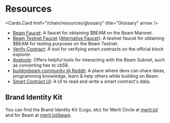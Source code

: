 
# Resources

<Cards num={3}>

<Cards.Card href="/chain/resources/glossary" title="Glossary" arrow />
 
</Cards>

- [Beam Faucet](https://faucet.onbeam.com/): A faucet for obtaining $BEAM on the Beam Mainnet.
- [Beam Testnet Faucet](https://core.app/tools/testnet-faucet/?subnet=beam&token=beam) ([Alternative Faucet](https://faucet.onbeam.com/)): A testnet faucet for obtaining $BEAM for testing purposes on the Beam Testnet.
- [Verify Contract](https://subnets.avax.network/tools/verify-contract): A tool for verifying smart contracts on the official block explorer.
- [Avatools](https://avatools.io): Offers helpful tools for interacting with the Beam Subnet, such as converting hex to cb58.
- [buildonbeam community @ Reddit](https://www.reddit.com/r/buildonbeam/): A place where devs can share ideas, programming knowledge, learn & help others while building on Beam.
- [Smart Contract UI](https://xtools-at.github.io/smartcontract-ui): A UI to read and write a smart contract's data.

## Brand Identity Kit

You can find the Brand Identity Kit (Logo, etc) for Merit Circle at [merit.lol](https://merit.lol/) and for Beam at [merit.lol/beam](https://merit.lol/beam).

